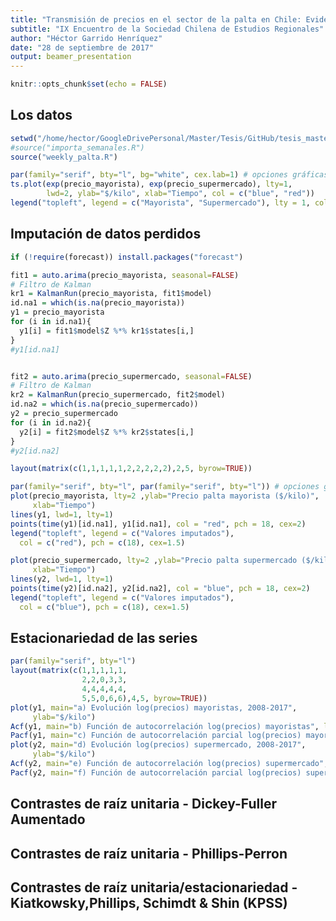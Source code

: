 ```yaml
---
title: "Transmisión de precios en el sector de la palta en Chile: Evidencia desde un modelo VAR cointegrado"
subtitle: "IX Encuentro de la Sociedad Chilena de Estudios Regionales"
author: "Héctor Garrido Henríquez"
date: "28 de septiembre de 2017"
output: beamer_presentation
---
```


```r
knitr::opts_chunk$set(echo = FALSE)
```

## Los datos 

```r
setwd("/home/hector/GoogleDrivePersonal/Master/Tesis/GitHub/tesis_master")
#source("importa_semanales.R")
source("weekly_palta.R")

```

```r
par(family="serif", bty="l", bg="white", cex.lab=1) # opciones gráficas
ts.plot(exp(precio_mayorista), exp(precio_supermercado), lty=1,
        lwd=2, ylab="$/kilo", xlab="Tiempo", col = c("blue", "red"))
legend("topleft", legend = c("Mayorista", "Supermercado"), lty = 1, col = c("blue", "red"), cex=0.8)
```

## Imputación de datos perdidos 

```r
if (!require(forecast)) install.packages("forecast")

fit1 = auto.arima(precio_mayorista, seasonal=FALSE)
# Filtro de Kalman 
kr1 = KalmanRun(precio_mayorista, fit1$model)
id.na1 = which(is.na(precio_mayorista))
y1 = precio_mayorista
for (i in id.na1){
  y1[i] = fit1$model$Z %*% kr1$states[i,]
}
#y1[id.na1]  


fit2 = auto.arima(precio_supermercado, seasonal=FALSE)
# Filtro de Kalman 
kr2 = KalmanRun(precio_supermercado, fit2$model)
id.na2 = which(is.na(precio_supermercado))
y2 = precio_supermercado
for (i in id.na2){
  y2[i] = fit2$model$Z %*% kr2$states[i,]
}
#y2[id.na2]  

layout(matrix(c(1,1,1,1,1,2,2,2,2,2),2,5, byrow=TRUE))

par(family="serif", bty="l", par(family="serif", bty="l")) # opciones gráficas
plot(precio_mayorista, lty=2 ,ylab="Precio palta mayorista ($/kilo)", 
     xlab="Tiempo")
lines(y1, lwd=1, lty=1)
points(time(y1)[id.na1], y1[id.na1], col = "red", pch = 18, cex=2)
legend("topleft", legend = c("Valores imputados"), 
  col = c("red"), pch = c(18), cex=1.5)

plot(precio_supermercado, lty=2 ,ylab="Precio palta supermercado ($/kilo)", 
     xlab="Tiempo")
lines(y2, lwd=1, lty=1)
points(time(y2)[id.na2], y2[id.na2], col = "blue", pch = 18, cex=2)
legend("topleft", legend = c("Valores imputados"), 
  col = c("blue"), pch = c(18), cex=1.5)
```

## Estacionariedad de las series 

```r
par(family="serif", bty="l")
layout(matrix(c(1,1,1,1,1,
                2,2,0,3,3,
                4,4,4,4,4,
                5,5,0,6,6),4,5, byrow=TRUE))
plot(y1, main="a) Evolución log(precios) mayoristas, 2008-2017", 
     ylab="$/kilo")
Acf(y1, main="b) Función de autocorrelación log(precios) mayoristas", lag.max = 200)
Pacf(y1, main="c) Función de autocorrelación parcial log(precios) mayoristas", lag.max = 200)
plot(y2, main="d) Evolución log(precios) supermercado, 2008-2017", 
     ylab="$/kilo")
Acf(y2, main="e) Función de autocorrelación log(precios) supermercado", lag.max = 200)
Pacf(y2, main="f) Función de autocorrelación parcial log(precios) supermercado", lag.max = 200)

```



## Contrastes de raíz unitaria - Dickey-Fuller Aumentado
\begin{figure}
\centering
\includegraphics{cuadros/dfuller.pdf}
\end{figure}

## Contrastes de raíz unitaria - Phillips-Perron 

\begin{center}
\begin{figure}
\includegraphics{cuadros/pperron.pdf}
\end{figure}
\end{center}

## Contrastes de raíz unitaria/estacionariedad - Kiatkowsky,Phillips,  Schimdt \& Shin (KPSS)